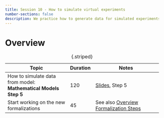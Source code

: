 ---
title: Session 10 - How to simulate virtual experiments
number-sections: false
description: We practice how to generate data for simulated experiments
---

# Overview

| Topic                                                           | Duration | Notes                                                               |
| --------------------------------------------------------------- | -------- | ------------------------------------------------------------------- |
| How to simulate data from model: **Mathematical Models Step 5** | 120      | [Slides](../lectures/MathModel/MathModel.qmd), Step 5               |
| Start working on the new formalizations                         | 45       | See also [Overview Formalization Steps](../Formalization_steps.qmd) |                                                                 |          |                                                                     |
: {.striped}

